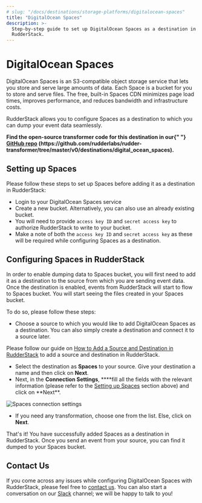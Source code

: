 ```yaml
---
# slug: "/docs/destinations/storage-platforms/digitalocean-spaces"
title: "DigitalOcean Spaces"
description: >-
  Step-by-step guide to set up DigitalOcean Spaces as a destination in
  RudderStack.
---
```


# DigitalOcean Spaces

DigitalOcean Spaces is an S3-compatible object storage service that lets you store and serve large amounts of data. Each Space is a bucket for you to store and serve files. The free, built-in Spaces CDN minimizes page load times, improves performance, and reduces bandwidth and infrastructure costs.

RudderStack allows you to configure Spaces as a destination to which you can dump your event data seamlessly.

<div class="successBlock">
  <strong>
    Find the open-source transformer code for this destination in our{" "}
    <a href="">GitHub repo</a>
    (https://github.com/rudderlabs/rudder-transformer/tree/master/v0/destinations/digital_ocean_spaces).
  </strong>
</div>

## Setting up Spaces

Please follow these steps to set up Spaces before adding it as a destination in RudderStack:

- Login to your DigitalOcean Spaces service
- Create a new bucket. Alternatively, you can also use an already existing bucket.
- You will need to provide `access key ID` and `secret access key` to authorize RudderStack to write to your bucket.
- Make a note of both the `access key ID` and `secret access key` as these will be required while configuring Spaces as a destination.

## **Configuring** Spaces **in RudderStack**

In order to enable dumping data to Spaces bucket, you will first need to add it as a destination to the source from which you are sending event data. Once the destination is enabled, events from RudderStack will start to flow to Spaces bucket. You will start seeing the files created in your Spaces bucket.

To do so, please follow these steps:

- Choose a source to which you would like to add DigitalOcean Spaces as a destination. You can also simply create a destination and connect it to a source later.

<div class="infoBlock">
Please follow our guide on <a href="../connections/adding-source-and-destination-rudderstack">How to Add a Source and Destination in RudderStack</a> to add a source and destination in RudderStack.

</div>

- Select the destination as **Spaces** to your source. Give your destination a name and then click on **Next**.
- Next, in the **Connection Settings**, \***\*fill all the fields with the relevant information \(please refer to the [Setting up Spaces](https://app.gitbook.com/@rudderlabs/s/rudderlabs-1/~/drafts/-MENL7MCfgJKc4EqjP-S/destinations/digitalocean-spaces) section above\) and click on **Next\*\*.

![Spaces connection settings](../../.gitbook/assets/screenshot-2020-08-10-at-6.38.46-pm.png)

- If you need any transformation, choose one from the list. Else, click on **Next**.

That's it! You have successfully added Spaces as a destination in RudderStack. Once you send an event from your source, you can find it dumped to your Spaces bucket.

## Contact Us

If you come across any issues while configuring DigitalOcean Spaces with RudderStack, please feel free to [contact us](mailto:%20docs@rudderstack.com). You can also start a conversation on our [Slack](https://rudderstack.com/join-rudderstack-slack-community) channel; we will be happy to talk to you!

